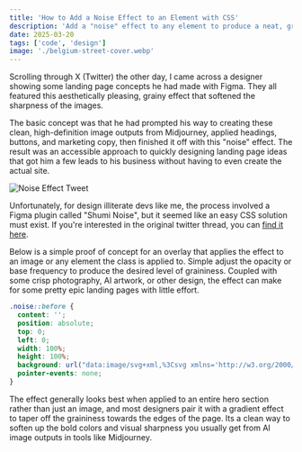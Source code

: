 ```yaml
---
title: 'How to Add a Noise Effect to an Element with CSS'
description: 'Add a "noise" effect to any element to produce a neat, grainy effect.'
date: 2025-03-20
tags: ['code', 'design']
image: './belgium-street-cover.webp'
---
```



Scrolling through X (Twitter) the other day, I came across a designer showing some landing page concepts he had made with Figma. They all featured this aesthetically pleasing, grainy effect that softened the sharpness of the images.

The basic concept was that he had prompted his way to creating these clean, high-definition image outputs from Midjourney, applied headings, buttons, and marketing copy, then finished it off with this "noise" effect. The result was an accessible approach to quickly designing landing page ideas that got him a few leads to his business without having to even create the actual site.

![Noise Effect Tweet](kuba-noise-tweet.webp)

Unfortunately, for design illiterate devs like me, the process involved a Figma plugin called "Shumi Noise", but it seemed like an easy CSS solution must exist. If you're interested in the original twitter thread, you can <a href="https://x.com/kubadesign/status/1883884665448325356" rel="nofollow noreferrer" target='_blank'>find it here</a>.

Below is a simple proof of concept for an overlay that applies the effect to an image or any element the class is applied to. Simple adjust the opacity or base frequency to produce the desired level of graininess. Coupled with some crisp photography, AI artwork, or other design, the effect can make for some pretty epic landing pages with little effort.

<NoiseOverlay
  image="/belgium-street-cover.webp"
  className="w-full"
  client:load
/>

```css title="noise-overlay.css" caption="Add this class to an element to apply noise"
.noise::before {
  content: '';
  position: absolute;
  top: 0;
  left: 0;
  width: 100%;
  height: 100%;
  background: url("data:image/svg+xml,%3Csvg xmlns='http://w3.org/2000/svg' width='100%' height='100%'%3E%3Cfilter id='noise'%3E%3CfeTurbulence type='fractalNoise' baseFrequency='0.75' numOctaves='3' stitchTiles='stitch'/%3E%3C/filter%3E%3Crect width='100%' height='100%' filter='url(%23noise)' opacity='0.3'/%3E%3C/svg%3E");
  pointer-events: none;
}
```

The effect generally looks best when applied to an entire hero section rather than just an image, and most designers pair it with a gradient effect to taper off the graininess towards the edges of the page. Its a clean way to soften up the bold colors and visual sharpness you usually get from AI image outputs in tools like Midjourney.
